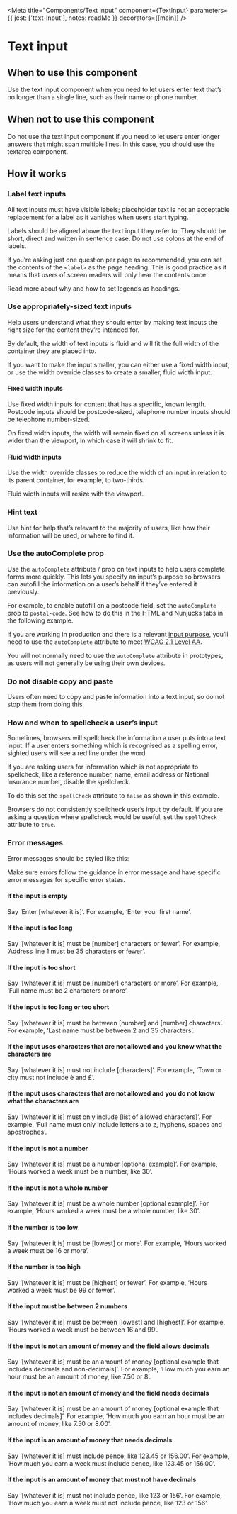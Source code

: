 
<Meta
  title="Components/Text input"
  component={TextInput}
  parameters={{
    jest: ['text-input'],
    notes: readMe
  }}
  decorators={[main]}
/>

# Text input

<Preview withToolbar>
  <Story name="Text input">
    <TextInput
      autoComplete={text('autoComplete')}
      className={text('className')}
      defaultValue={text('defaultValue')}
      disabled={boolean('disabled', false)}
      error={text('error')}
      hint={text('hint')}
      id={text('id')}
      label={text('label', 'Event name')}
      name={text('name', 'event-name')}
      spellCheck={boolean('spellCheck')}
      width={number('width')}
    />
  </Story>
</Preview>

<Props of={TextInput} />


## When to use this component

Use the text input component when you need to let users enter text that’s no longer than a single line, such as their name or phone number.


## When not to use this component

Do not use the text input component if you need to let users enter longer answers that might span multiple lines. In this case, you should use the textarea component.


## How it works

<Preview>
  <Story name="Standard">
    <TextInput
      label="Event name"
      name="event-name"
    />
  </Story>
</Preview>


### Label text inputs

All text inputs must have visible labels; placeholder text is not an acceptable replacement for a label as it vanishes when users start typing.

Labels should be aligned above the text input they refer to. They should be short, direct and written in sentence case. Do not use colons at the end of labels.

If you’re asking just one question per page as recommended, you can set the contents of the `<label>` as the page heading. This is good practice as it means that users of screen readers will only hear the contents once.

Read more about why and how to set legends as headings.


### Use appropriately-sized text inputs

Help users understand what they should enter by making text inputs the right size for the content they’re intended for.

By default, the width of text inputs is fluid and will fit the full width of the container they are placed into.

If you want to make the input smaller, you can either use a fixed width input, or use the width override classes to create a smaller, fluid width input.


#### Fixed width inputs

Use fixed width inputs for content that has a specific, known length. Postcode inputs should be postcode-sized, telephone number inputs should be telephone number-sized.

On fixed width inputs, the width will remain fixed on all screens unless it is wider than the viewport, in which case it will shrink to fit.

<Preview>
  <Story name="Fixed width">
    <TextInput
      label="20 character width"
      name="width-20"
      width="20"
    />
    <TextInput
      label="10 character width"
      name="width-10"
      width="10"
    />
    <TextInput
      label="5 character width"
      name="width-5"
      width="5"
    />
    <TextInput
      label="4 character width"
      name="width-4"
      width="4"
    />
    <TextInput
      label="3 character width"
      name="width-3"
      width="3"
    />
    <TextInput
      label="2 character width"
      name="width-2"
      width="2"
    />
  </Story>
</Preview>


#### Fluid width inputs

Use the width override classes to reduce the width of an input in relation to its parent container, for example, to two-thirds.

Fluid width inputs will resize with the viewport.

<Preview>
  <Story name="Fluid width">
    <TextInput
      label="Two-thirds width"
      name="two-thirds"
      className="width-two-thirds"
    />
    <TextInput
      label="Full width"
      name="full"
      className="width-full"
    />
    <TextInput
      label="Three-quarters width"
      name="three-quarters"
      className="width-three-quarters"
    />
    <TextInput
      label="Two-thirds width"
      name="two-thirds"
      className="width-two-thirds"
    />
    <TextInput
      label="One-half width"
      name="one-half"
      className="width-one-half"
    />
    <TextInput
      label="One-third width"
      name="one-third"
      className="width-one-third"
    />
    <TextInput
      label="one-quarter width"
      name="one-quarter"
      className="width-one-quarter"
    />
  </Story>
</Preview>


### Hint text

Use hint for help that’s relevant to the majority of users, like how their information will be used, or where to find it.

<Preview>
  <Story name="Hints">
    <TextInput
      label="Event name"
      name="event-name"
      hint="The name you’ll use on promotional material."
    />
  </Story>
</Preview>


### Use the autoComplete prop

Use the `autoComplete` attribute / prop on text inputs to help users complete forms more quickly. This lets you specify an input’s purpose so browsers can autofill the information on a user’s behalf if they’ve entered it previously.

For example, to enable autofill on a postcode field, set the `autoComplete` prop to `postal-code`. See how to do this in the HTML and Nunjucks tabs in the following example.

<Preview>
  <Story name="Auto-complete">
    <TextInput
      label="Postcode"
      name="postcode"
      width="10"
      autoComplete="postal-code"
    />
  </Story>
</Preview>

If you are working in production and there is a relevant [input purpose], you’ll need to use the `autoComplete` attribute to meet [WCAG 2.1 Level AA].

You will not normally need to use the `autoComplete` attribute in prototypes, as users will not generally be using their own devices.


### Do not disable copy and paste

Users often need to copy and paste information into a text input, so do not stop them from doing this.


### How and when to spellcheck a user’s input

Sometimes, browsers will spellcheck the information a user puts into a text input. If a user enters something which is recognised as a spelling error, sighted users will see a red line under the word.

If you are asking users for information which is not appropriate to spellcheck, like a reference number, name, email address or National Insurance number, disable the spellcheck.

To do this set the `spellCheck` attribute to `false` as shown in this example.

<Preview>
  <Story name="No spellcheck">
    <TextInput
      label="Name"
      name="name"
      spellCheck={false}
    />
  </Story>
</Preview>

Browsers do not consistently spellcheck user’s input by default. If you are asking a question where spellcheck would be useful, set the `spellCheck` attribute to `true`.

<Preview>
  <Story name="Spellcheck">
    <TextInput
      label="Description"
      name="description"
      spellCheck
    />
  </Story>
</Preview>


### Error messages

Error messages should be styled like this:

<Preview>
  <Story name="Errors">
    <TextInput
      label="Event name"
      name="event-name"
      hint="The name you’ll use on promotional material."
      error="Enter an event name"
    />
  </Story>
</Preview>

Make sure errors follow the guidance in error message and have specific error messages for specific error states.


#### If the input is empty

Say ‘Enter [whatever it is]’.
For example, ‘Enter your first name’.


#### If the input is too long

Say ‘[whatever it is] must be [number] characters or fewer’.
For example, ‘Address line 1 must be 35 characters or fewer’.


#### If the input is too short

Say ‘[whatever it is] must be [number] characters or more’.
For example, ‘Full name must be 2 characters or more’.


#### If the input is too long or too short

Say ‘[whatever it is] must be between [number] and [number] characters’.
For example, ‘Last name must be between 2 and 35 characters’.


#### If the input uses characters that are not allowed and you know what the characters are

Say ‘[whatever it is] must not include [characters]’.
For example, ‘Town or city must not include è and £’.


#### If the input uses characters that are not allowed and you do not know what the characters are

Say ‘[whatever it is] must only include [list of allowed characters]’.
For example, ‘Full name must only include letters a to z, hyphens, spaces and apostrophes’.


#### If the input is not a number

Say ‘[whatever it is] must be a number [optional example]’.
For example, ‘Hours worked a week must be a number, like 30’.


#### If the input is not a whole number

Say ‘[whatever it is] must be a whole number [optional example]’.
For example, ‘Hours worked a week must be a whole number, like 30’.


#### If the number is too low

Say ‘[whatever it is] must be [lowest] or more’.
For example, ‘Hours worked a week must be 16 or more’.


#### If the number is too high

Say ‘[whatever it is] must be [highest] or fewer’.
For example, ‘Hours worked a week must be 99 or fewer’.


#### If the input must be between 2 numbers

Say ‘[whatever it is] must be between [lowest] and [highest]’.
For example, ‘Hours worked a week must be between 16 and 99’.


#### If the input is not an amount of money and the field allows decimals

Say ‘[whatever it is] must be an amount of money [optional example that includes decimals and non-decimals]’.
For example, ‘How much you earn an hour must be an amount of money, like 7.50 or 8’.


#### If the input is not an amount of money and the field needs decimals

Say ‘[whatever it is] must be an amount of money [optional example that includes decimals]’.
For example, ‘How much you earn an hour must be an amount of money, like 7.50 or 8.00’.


#### If the input is an amount of money that needs decimals

Say ‘[whatever it is] must include pence, like 123.45 or 156.00’.
For example, ‘How much you earn a week must include pence, like 123.45 or 156.00’.


#### If the input is an amount of money that must not have decimals

Say ‘[whatever it is] must not include pence, like 123 or 156’.
For example, ‘How much you earn a week must not include pence, like 123 or 156’.

[input purpose]: https://www.w3.org/TR/WCAG21/#input-purposes
[WCAG 2.1 Level AA]: https://www.w3.org/WAI/WCAG21/Understanding/identify-input-purpose.html